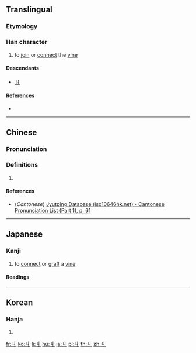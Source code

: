 {{character info/new}}
{{also|勹}}
==Translingual==

===Etymology===
{{Han etyl}}

===Han character===
{{Han char|rn=2|rad=丨|as=01|sn=2|four=|canj=VL,XXVL}}

# to [[join]] or [[connect]] the [[vine]]

====Descendants====
* [[ㄐ]]

====References====
* {{Han ref|kx=0078.210|dkj=00068|hdz=10049.020|uh=4E29|ud=20009}}

----

==Chinese==
{{zh-forms}}

===Pronunciation===
{{zh-pron
|m=jiū
|c=gau2
|mc=y
|oc=y
|ma=
|cat=v,n
}}

===Definitions===
{{zh-hanzi}}

# {{rfdef|lang=zh}}

====References====
* (''Cantonese'') [http://www.iso10646hk.net/jp/document/download.jsp Jyutping Database (iso10646hk.net) - Cantonese Pronunciation List (Part 1), p. 61]

----

==Japanese==

===Kanji===
{{ja-kanji|grade=uc|rs=丨01}}

# to [[connect]] or [[graft]] a [[vine]]

====Readings====
{{ja-readings
|on=[[きゅう]] (kyū)
|kun=[[まつわる]] (matsuwaru)
}}

----

==Korean==

===Hanja===
{{ko-hanja|hangeul=구|rv=gu|mr=ku}}

# {{defn|lang=ko|sort=丨01}}

[[fr:丩]]
[[ko:丩]]
[[li:丩]]
[[hu:丩]]
[[ja:丩]]
[[pl:丩]]
[[th:丩]]
[[zh:丩]]